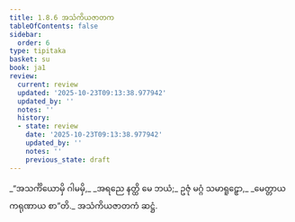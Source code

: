 ```yaml
---
title: 1.8.6 အသံကိယဇာတက
tableOfContents: false
sidebar:
  order: 6
type: tipitaka
basket: su
book: ja1
review:
  current: review
  updated: '2025-10-23T09:13:38.977942'
  updated_by: ''
  notes: ''
  history:
  - state: review
    date: '2025-10-23T09:13:38.977942'
    updated_by: ''
    notes: ''
    previous_state: draft
---
```



<ReviewStatus review={frontmatter.review} showDetails={true} />

<HypothesisAnnotation frontmatter={frontmatter} />

<DynamicBreadcrumb />

<Division number="76" book="ja1" e="ch" v="22" p="18">

<Paragraph number="167" type="verses" book="ja1">
_“အသင်္ကိယောမှိ ဂါမမှိ,_  
_အရညေ နတ္ထိ မေ ဘယံ;_  
ဥဇုံ မဂ္ဂံ သမာရူဠှော,_  
_မေတ္တာယ ကရုဏာယ စာ”တိ._  


</Paragraph>
</Division>

<Paragraph number="168" type="center" book="ja1">
အသံကိယဇာတကံ ဆဋ္ဌံ.
</Paragraph>